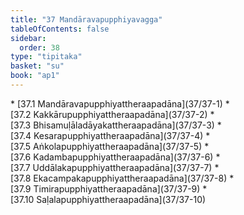 ```yaml
---
title: "37 Mandāravapupphiyavagga"
tableOfContents: false
sidebar:
  order: 38
type: "tipitaka"
basket: "su"
book: "ap1"
---
```



<DynamicBreadcrumb />



<TableOfContents book="ap1" section="37">
* [37.1 Mandāravapupphiyattheraapadāna](37/37-1)
* [37.2 Kakkārupupphiyattheraapadāna](37/37-2)
* [37.3 Bhisamuḷāladāyakattheraapadāna](37/37-3)
* [37.4 Kesarapupphiyattheraapadāna](37/37-4)
* [37.5 Aṅkolapupphiyattheraapadāna](37/37-5)
* [37.6 Kadambapupphiyattheraapadāna](37/37-6)
* [37.7 Uddālakapupphiyattheraapadāna](37/37-7)
* [37.8 Ekacampakapupphiyattheraapadāna](37/37-8)
* [37.9 Timirapupphiyattheraapadāna](37/37-9)
* [37.10 Saḷalapupphiyattheraapadāna](37/37-10)
</TableOfContents>
